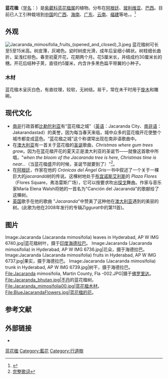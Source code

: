 {{Speciesbox
| name = 蓝花楹
| status = VU
| status_system = iucn2.3
| image = Jacaranda_mimosifolia_flowers_and_leaves.jpg
| image_width = 250px
| genus = Jacaranda
| species = mimosifolia
| authority = D. Don
}}
{{Otheruses|subject=一種名為花楹的[[植物|植物]]|other=花楹的遊戲作品[[角色|角色]]|花楹 (仙劍奇俠傳)}}

'''蓝花楹'''（[[学名|学名]]：{{lang|la|''Jacaranda mimosifolia''}}）是[[紫葳科|紫葳科]][[蓝花楹属|蓝花楹属]]的植物。分布在[[阿根廷|阿根廷]]、[[玻利维亚|玻利维亚]]、[[巴西|巴西]]。目前已人工引种栽培到[[中华人民共和国|中国]]的[[广西|广西]]、[[海南|海南]]、[[广东|广东]]、[[云南|云南]]、[[福建|福建]]等地，。<ref>{{cite web| url =http://www.bioinfo.cn/db05/KmzwSpecies.php?action=view&id=2042| title =蓝花楹| work =《[[中国高等植物数据库全库|中国高等植物数据库全库]]》| publisher =[[中国科学院微生物研究所|中国科学院微生物研究所]]| author =[[昆明植物研究所|昆明植物研究所]]| accessdate =2009-02-22| deadurl =yes| archiveurl =https://web.archive.org/web/20160305050610/http://www.bioinfo.cn/db05/KmzwSpecies.php?action=view&id=2042| archivedate =2016-03-05}}</ref>

== 外观 ==
[[File:Jacaranda_mimosifolia_fruits_(opened_and_closed)_3.jpeg|thumb]]
蓝花楹树可长至5至15米高。树皮薄，灰褐色。幼时树皮光滑，成年后呈细小鳞状。树枝细长曲折，呈浅红棕色。春至初夏开花，花期两个月。花5厘米长，并结成约30厘米长的穗。开花后结种子荚，直径约5厘米，内含许多黑色扁平带翼的小种子。
=== 木材 ===
蓝花楹木呈灰白色，有直纹理，较软，无树结。易干，常在未干时用于[[旋木|旋木]]和雕碗。

== 现代文化 ==
*[[南非|南非]]行政首都[[比勒陀利亚|比勒陀利亚]]有“蓝花楹之城”（[[英语|英语]]：Jacaranda City、[[南非语|南非语]]：Jakarandastad）的美誉，因为每当春天来临，城中众多的蓝花楹开花使整个城市都变成蓝色。“蓝花楹之城”这个称谓常出现在南非语歌曲中。
*在[[澳大利亚|澳大利亚]]有一首关于蓝花楹的[[圣诞|圣诞]]歌曲，''Christmas where gum trees grow''。因为在蓝花楹开花的夏天正是澳大利亚的圣诞节——就像这首歌中所唱，"''when the bloom of the Jacaranda tree is here, Christmas time is near...''（当蓝花楹盛开的时候，圣诞节就要到了）"<ref>[http://lyricsplayground.com/alpha/songs/xmas/christmaswherethegumtreesgrow.shtml 完整歌词]</ref>。
*在[[阿根廷|阿根廷]]，作家{{tsl|en|Alejandro Dolina|亞歷杭德羅·多利納}}在他的 ''Crónicas del Ángel Gris''一书中叙述了一个关于一棵巨大的''jacarandá''树的传说。这棵树地处于[[布宜诺斯艾利斯|布宜诺斯艾利斯]]的 ''Plaza Flores'' （Flores Square，弗洛雷斯广场），它可以按要求吹出[[探戈|探戈]]舞曲。作家与音乐家María Elena Walsh将她的一首名为"Canción del Jacarandá"的歌献给了这棵树。
*[[英国|英国]]歌手{{tsl|en|Steve Tilston|史蒂夫·蒂爾斯頓}}在他的歌曲 "''Jacaranda''"中赞美了这种他在[[澳大利亚|澳大利亚]]遇到的美丽的树。(此歌为他在2008年发行的专辑''Ziggurat''中的第11首)。

== 图片 ==
<gallery>
Image:Jacaranda (Jacaranda mimosifolia) leaves in Hyderabad, AP W IMG 6740.jpg|蓝花楹树叶，摄于[[印度|印度]][[海得拉巴_(印度)|海德拉巴]]。
Image:Jacaranda (Jacaranda mimosifolia) in Hyderabad, AP W IMG 6736.jpg|花朵，摄于海德拉巴。
Image:Jacaranda (Jacaranda mimosifolia) fruits in Hyderabad, AP W IMG 6737.jpg|果实，摄于海德拉巴。
Image:Jacaranda (Jacaranda mimosifolia) trunk in Hyderabad, AP W IMG 6739.jpg|树干，摄于海德拉巴。
File:Jacaranda mimosifolia, Martin County, Fla -002.JPG|摄于[[佛罗里达|佛罗里达]]。
File:Jacaranda_bhutan.jpg|[[不丹|不丹]]的蓝花楹树。
File:Jacaranda_mimosifolia00.jpg|蓝花楹木材。
File:BlueJacarandaFlowers.jpg|蓝花楹的花。
</gallery>

== 参考文献 ==
{{reflist}}
{{Commons category|Jacaranda mimosifolia}}
{{Wikispecies|Jacaranda mimosifolia}}

== 外部链接 ==
*{{zh-hans}}{{CVH|Jacaranda mimosifolia}}
{{Taxonbar|from=Q838818}}

[[Category:蓝花楹属|蓝花楹]]
[[Category:藍花|Category:藍花]]
[[Category:行道樹|Category:行道樹]]